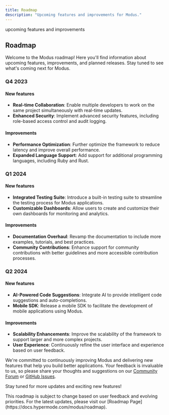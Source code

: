 ```yaml
---
title: Roadmap
description: "Upcoming features and improvements for Modus."
---
```


<Warning>upcoming features and improvements</Warning>

## Roadmap

Welcome to the Modus roadmap! Here you'll find information about upcoming features, improvements, and planned releases.
Stay tuned to see what's coming next for Modus.

### Q4 2023

#### New features

- **Real-time Collaboration**: Enable multiple developers to work on the same project simultaneously with real-time
  updates.
- **Enhanced Security**: Implement advanced security features, including role-based access control and audit logging.

#### Improvements

- **Performance Optimization**: Further optimize the framework to reduce latency and improve overall performance.
- **Expanded Language Support**: Add support for additional programming languages, including Ruby and Rust.

### Q1 2024

#### New features

- **Integrated Testing Suite**: Introduce a built-in testing suite to streamline the testing process for Modus
  applications.
- **Customizable Dashboards**: Allow users to create and customize their own dashboards for monitoring and analytics.

#### Improvements

- **Documentation Overhaul**: Revamp the documentation to include more examples, tutorials, and best practices.
- **Community Contributions**: Enhance support for community contributions with better guidelines and more accessible
  contribution processes.

### Q2 2024

#### New features

- **AI-Powered Code Suggestions**: Integrate AI to provide intelligent code suggestions and auto-completions.
- **Mobile SDK**: Release a mobile SDK to facilitate the development of mobile applications using Modus.

#### Improvements

- **Scalability Enhancements**: Improve the scalability of the framework to support larger and more complex projects.
- **User Experience**: Continuously refine the user interface and experience based on user feedback.

We're committed to continuously improving Modus and delivering new features that help you build better applications.
Your feedback is invaluable to us, so please share your thoughts and suggestions on our
[Community Forum](https://community.hypermode.com) or [GitHub Issues](https://github.com/hypermodeinc/modus/issues).

Stay tuned for more updates and exciting new features!

<Note>
  This roadmap is subject to change based on user feedback and evolving priorities. For the latest updates, please visit
  our [Roadmap Page](https://docs.hypermode.com/modus/roadmap).
</Note>
